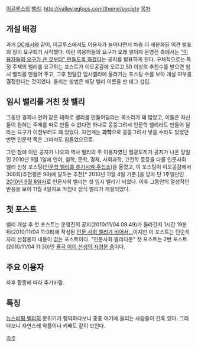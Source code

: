[[이글루스]]의 [[밸리]]. [[http://valley.egloos.com/theme/society]]
[[목차]]

== 개설 배경 ==
과거 [[DC]]에서와 같이, 이글루스에서도 이용자가 늘어나면서 차츰 더 세분화된 의견 발표의 장이 요구되기 시작했다. 이런 이용자들의 요구가 오래 쌓이자 운영진 측에서는 [http://ebc.egloos.com/6946 "이용자들의 요구가 큰 것부터" 만들도록 하겠다]는 공지를 발표하게 된다. 구체적으로는 특정 주제의 밸리를 요구하는 포스트가 이오공감에 오르고 50 이상의 추천수를 받으면 임시 밸리를 만들어 주고, 그후 한달간 임시밸리에 올라가는 포스팅 수를 보아 개설 여부를 결정한다는 것이었다. 올리는 방법은 해당 밸리 이름을 딴 태그 삽입.


== 임시 밸리를 거친 첫 밸리 ==
그동안 경제나 언어 같은 테마로 밸리를 만들어달라는 목소리가 꽤 많았고, 이들은 자신들이 원하는 주제를 따로 만들 수 없다면 하나로 뭉뚱그려서 인문학 밸리라도 만들어 달라는 요구가 이전부터도 꽤 있었다. 자연계는 '''과학'''으로 뭉뚱그려서 넣을 수라도 있었던 반면 인문학 쪽은 그마저도 힘들었으므로. 

그런 참에 이런 공지가 나오자 역사 밸리의 주 이용자였던 월광토끼가 공지가 나온 당일인 2010년 9월 1일에 언어, 철학, 문학, 경제, 사회과학, 고전학 등등을 다룰 인문사회 밸리 신청 포스팅([http://kalnaf.egloos.com/3014081 인문학 밸리를 추가시켜 주십쇼])을 올렸고, 이 포스팅이 이오공감에서 308회(추천평은 98)에 달하는 추천[* 2010년 11월 4일 기준.]을 받자 단 1주일만인 [http://ebc.egloos.com/7008 2010년 9월 8일자]로 인문사회 밸리는 첫 임시 밸리가 되었다. 이후 그동안의 열성적인 반응을 보아 11월 4일자로 마침내 정식 밸리가 개설되었다.


== 첫 포스트 ==
밸리 개설 후 첫 포스트는 운영진의 공지(2010/11/04 09:49)가 올라간지 1시간 19분 뒤(2010/11/04 11:08)에 작성된 [http://sojubox.egloos.com/3056002 인문 사회 벨리가 비어서...]이지만 이 포스트는 단순히 자리 선점용의 내용이 없는 포스트이다. "인문사회 밸리다운" 첫 포스트는 2번 포스트(2010/11/04 11:30)인 [http://kawaiineco.egloos.com/2636421 율곡 이이 선생의 자경문 중]이다.


== 주요 이용자 ==
차후 활동에 따라 추가바람.

== 특징 ==
[[뉴스비평 밸리]]의 분위기가 험악하다보니 종종 여기에 올리는 사람들이 간혹 있다. 그러다보니 자연스레 악플이나 키배도 같이 보인다.

[[각주]]
